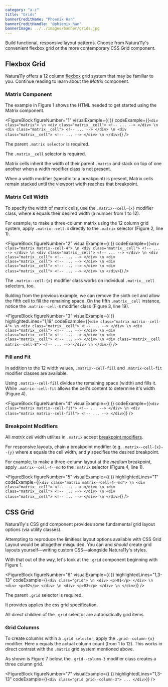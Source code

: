 ```yaml
---
category: "a-z"
title: "Grids"
bannerCreditName: "Phoenix Han"
bannerCreditHandle: "@phienix_han" 
bannerImage: ../../images/banner/grids.jpg
---
```



<TextBlock>

Build functional, responsive layout patterns. Choose from Natura11y's convenient flexbox grid or the more contemporary CSS Grid component.

</TextBlock>

<Divider id="matrix-flexbox-grid" />

<TextBlock>

## Flexbox Grid

Natura11y offers a 12 column <a href="https://developer.mozilla.org/en-US/docs/Learn/CSS/CSS_layout/Flexbox" target="_blank">flexbox</a> grid system that may be familiar to you. Continue reading to learn about the *Matrix* component.

</TextBlock>

<MatrixExample />

<TextBlock>

### Matrix Component

The example in Figure 1 shows the HTML needed to get started using the Matrix component.

</TextBlock>

<FigureBlock
    figureNumber="1"
    visualExample={(
        <MatrixStack />
    )}
    codeExample={(`
        <div class="matrix"> \n
            <div class="matrix__cell">
                <!-- ... -->
            </div> \n
            <div class="matrix__cell">
                <!-- ... -->
            </div> \n
            <div class="matrix__cell">
                <!-- ... -->
            </div> \n
        </div>
    `)}
/>

<TableLineDescBlock targetFigure="1">

<TableLineDescRow lines="1">

The parent `.matrix selector` is required.

</TableLineDescRow>

<TableLineDescRow lines="3">

The `.matrix__cell` selector is required.

Matrix cells inherit the width of their parent `.matrix` and stack on top of one another when a width modifier class is not present.

When a width modifier (specific to a breakpoint) is present, Matrix cells remain stacked until the viewport width reaches that breakpoint.

</TableLineDescRow>

</TableLineDescBlock>

<TextBlock>

### Matrix Cell Width

To specify the width of matrix cells, use the `.matrix--cell-{x}` modifier class, where ***x*** equals their desired width (a number from 1 to 12).

For example, to make a three-column matrix using the 12 column grid system, apply `.matrix--cell-4` directly to the `.matrix` selector (Figure 2, line 1).

</TextBlock>

<FigureBlock
    figureNumber="2"
    visualExample={(
        <MatrixCellWidth />
    )}
    codeExample={(`
        <div class="matrix matrix--cell-4"> \n
            <div class="matrix__cell">
                <!-- ... -->
            </div> \n
            <div class="matrix__cell">
                <!-- ... -->
            </div> \n
            <div class="matrix__cell">
                <!-- ... -->
            </div> \n
            <div class="matrix__cell">
                <!-- ... -->
            </div> \n
            <div class="matrix__cell">
                <!-- ... -->
            </div> \n
            <div class="matrix__cell">
                <!-- ... -->
            </div> \n
        </div>
    `)}
/>

<TextBlock>

The `.matrix--cell-{x}` modifier class works on individual `.matrix__cell` selectors, too.

Bulding from the previous example, we can remove the sixth cell and allow the fifth cell to fill the remaining space. On the fifth `.matrix__cell` instance, notice the `.matrix--cell-8` modifier class (Figure 3, line 19).

</TextBlock>

<FigureBlock
    figureNumber="3"
    visualExample={(
        <MatrixCellWidthChild />
    )}
    highlightedLines="1,19"
    codeExample={(`
        <div class="matrix matrix--cell-4"> \n
            <div class="matrix__cell">
                <!-- ... -->
            </div> \n
            <div class="matrix__cell">
                <!-- ... -->
            </div> \n
            <div class="matrix__cell">
                <!-- ... -->
            </div> \n
            <div class="matrix__cell">
                <!-- ... -->
            </div> \n
            <div class="matrix__cell matrix--cell-8">
                <!-- ... -->
            </div> \n
        </div>
    `)}
/>

<TextBlock>

### Fill and Fit

In addition to the 12 width values, `.matrix--cell-fill` and `.matrix-cell-fit` modifier classes are available.

Using `.matrix--cell-fill` divides the remaining space (width) and fills it. While `.matrix--cell-fit` allows the cell's content to determine it's width (Figure 4).

</TextBlock>

<FigureBlock
    figureNumber="4"
    visualExample={(
        <MatrixFitAndFill />
    )}
    codeExample={(`
        <div class="matrix matrix--cell-fit">
            <!-- ... -->
        </div> \n
        <div class="matrix matrix--cell-fill">
            <!-- ... -->
        </div>
    `)}
/>

<TextBlock>

### Breakpoint Modifiers

All *matrix cell* width utilites in `.matrix` accept <a href="/docs/breakpoints/#breakpointModifiers">breakpoint modifiers</a>.

For responsive layouts, chain a breakpoint modifier (e.g. `.matrix--cell-{x}--{y}` where ***x*** equals the cell width, and ***y*** specifies the desired breakpoint.

For example, to make a three-column layout at the *medium* breakpoint, apply `.matrix--cell-4--md` to the `.matrix` selector (Figure 4, line 1).

</TextBlock>

<FigureBlock
    figureNumber="5"
    visualExample={(
        <MatrixCellWidthBreakpointModifiers />
    )}
    highlightedLines="1"
    codeExample={(`
        <div class="matrix matrix--cell-4--md"> \n
            <div class="matrix__cell">
                <!-- ... -->
            </div> \n
            <div class="matrix__cell">
                <!-- ... -->
            </div> \n
            <div class="matrix__cell">
                <!-- ... -->
            </div> \n
        </div>
    `)}
/>

<Divider id="cssGrid" />

<TextBlock>

## CSS Grid

Natura11y's CSS grid component provides some fundamental grid layout options (via utility classes).

</TextBlock>

<GridExample />

<TextBlock>

Attempting to reproduce the limitless layout options available with CSS Grid Layout would be altogether misguided. You can and *should* create grid layouts yourself—writing custom CSS—alongside Natura11y's styles.

With that out of the way, let's look at the `.grid` component beginning with Figure 1.

</TextBlock>

<FigureBlock
    figureNumber="6"
    visualExample={(
        <GridStack />
    )}
    highlightedLines="1,3-13"
    codeExample={(`
        <div class="grid"> \n
            <div>
                <p>01</p>
            </div> \n
            <div>
                <p>02</p>
            </div> \n
            <div>
                <p>03</p>
            </div> \n
        </div>
    `)}
/>

<TableLineDescBlock targetFigure="6">

<TableLineDescRow lines="1">

The parent `.grid` selector is required.

It provides applies the css grid specification.

</TableLineDescRow>

<TableLineDescRow lines="3-13">

All direct children of the `.grid` selector are automatically grid items.

</TableLineDescRow>

</TableLineDescBlock>

<TextBlock>

### Grid Columns

To create columns within a `.grid selector`, apply the `.grid--column-{x}` modifier. Here x equals the actual column count (from 1 to 12). This works in direct contrast with the `.matrix` grid system mentioned above.

As shown is Figure 7 below, the `.grid--column-3` modifier class creates a three column grid.

</TextBlock>

<FigureBlock
    figureNumber="7"
    visualExample={(
        <GridColumnWidth />
    )}
    highlightedLines="1,3-13"
    codeExample={(`
        <div class="grid grid--column-3">
            ...
        </div>
    `)}
/>
